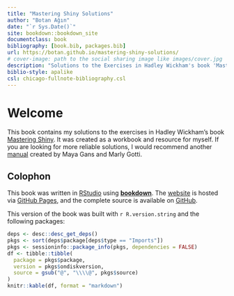 ```yaml
--- 
title: "Mastering Shiny Solutions"
author: "Botan Ağın"
date: "`r Sys.Date()`"
site: bookdown::bookdown_site
documentclass: book
bibliography: [book.bib, packages.bib]
url: https://botan.github.io/mastering-shiny-solutions/
# cover-image: path to the social sharing image like images/cover.jpg
description: "Solutions to the Exercises in Hadley Wickham's book 'Mastering Shiny'"
biblio-style: apalike
csl: chicago-fullnote-bibliography.csl
---
```


# Welcome {-}

This book contains my solutions to the exercises in Hadley Wickham’s book [Mastering Shiny](https://mastering-shiny.org/index.html). It was created as a workbook and resource for myself. If you are looking for more reliable solutions, I would recommend another [manual](https://mastering-shiny-solutions.org/) created by Maya Gans and Marly Gotti.

## Colophon {-}

This book was written in [RStudio](http://www.rstudio.com/ide/) using [**bookdown**](http://bookdown.org/). The [website](https://botan.github.io/mastering-shiny-solutions/) is hosted via [GitHub Pages](https://pages.github.com/), and the complete source is available on [GitHub](https://github.com/botan/mastering-shiny-solutions).

This version of the book was built with `r R.version.string` and the following packages:

```r
deps <- desc::desc_get_deps()
pkgs <- sort(deps$package[deps$type == "Imports"])
pkgs <- sessioninfo::package_info(pkgs, dependencies = FALSE)
df <- tibble::tibble(
  package = pkgs$package,
  version = pkgs$ondiskversion,
  source = gsub("@", "\\\\@", pkgs$source)
)
knitr::kable(df, format = "markdown")
```